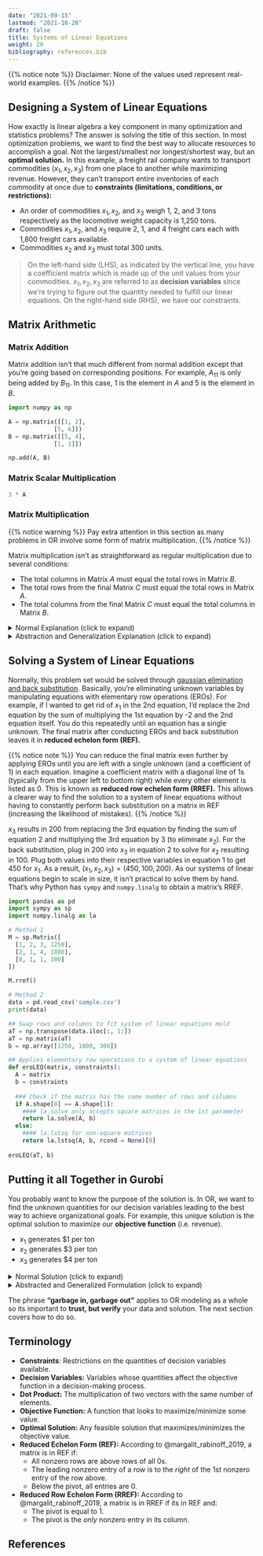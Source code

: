 ```yaml
---
date: "2021-09-15"
lastmod: "2021-10-26"
draft: false
title: Systems of Linear Equations
weight: 20
bibliography: references.bib
---
```


{{% notice note %}}
Disclaimer: None of the values used represent real-world examples.
{{% /notice %}}

## Designing a System of Linear Equations

How exactly is linear algebra a key component in many optimization and 
statistics problems? The answer is solving the title of this section. 
In most optimization problems, we want to find the best way to allocate
resources to accomplish a goal. Not the largest/smallest nor longest/shortest
way, but an **optimal solution.** In this example, a freight rail company wants 
to transport commodities $(x_1, x_2, x_3)$ from one place to another while 
maximizing revenue. However, they can't transport entire inventories of each 
commodity at once due to **constraints (limitations, conditions, or restrictions):**

* An order of commodities $x_1, x_2,$ and $x_3$ weigh 1, 2, and 3 tons respectively 
as the locomotive weight capacity is 1,250 tons. 
* Commodities $x_1, x_2,$ and $x_3$ require 2, 1, and 4 freight cars each with
1,800 freight cars available.
* Commodities $x_2$ and $x_3$ must total 300 units.

\begin{align}
  \left[\begin{array}{@{}ccc|c@{}}
    1 & 2 & 3 & 1250 \\
    2 & 1 & 4 & 1800 \\
    0 & 1 & 1 & 300
  \end{array}\right] \leftrightarrow
  \left[\begin{array}{@{}ccc|c@{}}
    x_1 & 2x_2 & 3x_3 & 1250 \\
    2x_1 & x_2 & 4x_3 & 1800 \\
    & x_2 & x_3 & 300
  \end{array}\right]
\end{align}

> On the left-hand side (LHS), as indicated by the vertical line, you have a 
coefficient matrix which is made up of the unit values from your commodities. 
$x_1, x_2, x_3$ are referred to as **decision variables** since we're trying to 
figure out the quantity needed to fulfill our linear equations. On the right-hand 
side (RHS), we have our constraints.

## Matrix Arithmetic
### Matrix Addition

\begin{align}
  \begin{bmatrix}
    1 & 2 \\
    5 & 6
  \end{bmatrix} +
  \begin{bmatrix}
    5 & 4 \\
    1 & 1
  \end{bmatrix} =
  \begin{bmatrix}
    6 & 6 \\
    6 & 7
  \end{bmatrix}
\end{align}

Matrix addition isn't that much different from normal addition except that you're
going based on corresponding positions. For example, $A_{11}$ is only being added by
$B_{11}$. In this case, 1 is the element in $A$ and 5 is the element in $B$.

```python
import numpy as np

A = np.matrix([[1, 2],
             [5, 6]])
B = np.matrix([[5, 4],
             [1, 1]])

np.add(A, B)
```

### Matrix Scalar Multiplication

\begin{align}
  3
  \begin{bmatrix}
    1 & 2 \\
    5 & 6
  \end{bmatrix} = 
  \begin{bmatrix}
    3 & 6 \\
    15 & 18
  \end{bmatrix}
\end{align}

```python
3 * A
```

### Matrix Multiplication

{{% notice warning %}}
Pay extra attention in this section as many problems in OR involve some form of 
matrix multiplication.
{{% /notice %}}

Matrix multiplication isn't as straightforward as regular multiplication due to 
several conditions: 

* The total columns in Matrix $A$ must equal the total rows in Matrix $B$.
* The total rows from the final Matrix $C$ must equal the total rows in Matrix $A$.
* The total columns from the final Matrix $C$ must equal the total columns in Matrix $B$.

<details>
<summary> Normal Explanation (click to expand)</summary>
In layman terms, an $m \times n$ matrix and an $n \times p$ matrix results in
an $m \times p$ matrix. Because the order of the matrices matter, matrix 
multiplication isn't "commutative." If you tried to perform matrix 
multiplication with the matrices in a different order, an $n \times p$ matrix 
and an $m \times n$ matrix results in an $n \times n$ matrix. To simplify this:
$AB = C \neq BA = C$. When finding the elements in $C$, you take the dot product
of row and column vectors based on the ijth entries of a matrix. 

\begin{align}
  \begin{bmatrix}
    a_{11} & a_{12} & a_{13} \\
    a_{21} & a_{22} & a_{23} \\
    a_{31} & a_{32} & a_{33} \\
    a_{41} & a_{42} & a_{43}
  \end{bmatrix}
  \begin{bmatrix}
    b_{11} & b_{12} \\
    b_{21} & b_{22} \\
    b_{31} & b_{32}
  \end{bmatrix} =
  \begin{bmatrix}
    c_{11} & c_{12} \\
    c_{21} & c_{22} \\
    c_{31} & c_{32} \\
    c_{41} & c_{42}
  \end{bmatrix}
\end{align}

```python
np.random.seed(1234)

A = np.random.randint(20, size = (10, 3))
B = np.random.randint(20, size = (3, 5))

print(A)
print(B)
np.matmul(A, B)
```

If we want to find the dot product at $c_{21}$, we'd take the dot product of 
the 2nd row and the 1st column. Essentially, **matrix multiplication is another way
to notate linear combinations.** 

</details>

<details>
<summary>Abstraction and Generalization Explanation (click to expand)</summary>
\begin{align}
  A & \in R^{m \times n} \\
  B & \in R^{n \times p} \\
  C = AB & \in R^{m \times p} \\
  c_{ij} & = \sum_{j = 1}^n a_{ij}b_{jk}
\end{align}
</details>

## Solving a System of Linear Equations

Normally, this problem set would be solved through [gaussian elimination and back 
substitution](https://www.math.usm.edu/lambers/mat610/sum10/lecture4.pdf). 
Basically, you're eliminating unknown variables by manipulating equations with
elementary row operations (EROs). For example, if I wanted to get rid of $x_1$ in the 
2nd equation, I'd replace the 2nd equation by the sum of multiplying the 1st equation 
by -2 and the 2nd equation itself. You do this repeatedly until an equation has a 
single unknown. The final matrix after conducting EROs and back substitution 
leaves it in **reduced echelon form (REF).**

\begin{align}
  \left[\begin{array}{@{}ccc|c@{}}
    -2 & -4 & -6 & -2500 \\
    2 & 1 & 4 & 1800 \\ \hline
    0 & -3 & -2 & -700 
  \end{array}\right] \rightarrow
    \begin{bmatrix}
    1 & 2 & 3 & 150 \\
    0 & -3 & -2 & -700 \\
    0 & 1 & 1 & 300
  \end{bmatrix} \rightarrow
  \begin{bmatrix}
    1 & 2 & 3 & 150 \\
    0 & -3 & -2 & -700 \\
    0 & 0 & 1 & 200
  \end{bmatrix}
\end{align}

{{% notice note %}}
You can reduce the final matrix even further by applying EROs until you are left
with a single unknown (and a coefficient of 1) in each equation. Imagine a 
coefficient matrix with a diagonal line of 1s (typically from the upper left to 
bottom right) while every other element is listed as 0. This is known as 
**reduced row echelon form (RREF).** This allows a clearer way to find the 
solution to a system of linear equations without having to constantly perform 
back substitution on a matrix in REF (increasing the likelihood of mistakes). 
{{% /notice %}}

$x_3$ results in 200 from replacing the 3rd equation by finding the sum of equation 2 and 
multiplying the 3rd equation by 3 (to eliminate $x_2$). For the back substitution, 
plug in 200 into $x_3$ in equation 2 to solve for $x_2$ resulting in 100. Plug 
both values into their respective variables in equation 1 to get 450 for $x_1$. 
As a result, $(x_1, x_2, x_3) = (450, 100, 200)$. As our systems of linear equations 
begin to scale in size, it isn't practical to solve them by hand. That's why 
Python has `sympy` and `numpy.linalg` to obtain a matrix's RREF.

```python
import pandas as pd
import sympy as sp
import numpy.linalg as la

# Method 1
M = sp.Matrix([
  [1, 2, 3, 1250],
  [2, 1, 4, 1800],
  [0, 1, 1, 300]
])

M.rref()
```

```python
# Method 2
data = pd.read_csv('sample.csv')
print(data)
```

```python
## Swap rows and columns to fit system of linear equations mold
aT = np.transpose(data.iloc[:, 1:]) 
aT = np.matrix(aT)
b = np.array([1250, 1800, 300])

## Applies elementary row operations to a system of linear equations
def eroLEQ(matrix, constraints):
  A = matrix
  b = constraints
  
  ### Check if the matrix has the same number of rows and columns
  if A.shape[0] == A.shape[1]:
    #### la.solve only accepts square matrices in the 1st parameter
    return la.solve(A, b)
  else:
    #### la.lstsq for non-square matrices
    return la.lstsq(A, b, rcond = None)[0]
  
eroLEQ(aT, b)
```

## Putting it all Together in Gurobi

You probably want to know the purpose of the solution is. In OR, we want to
find the unknown quantities for our decision variables leading to the 
best way to achieve organizational goals. For example, this unique solution 
is the optimal solution to maximize our **objective function** (i.e. revenue). 

* $x_1$ generates \$1 per ton
* $x_2$ generates \$3 per ton
* $x_3$ generates \$4 per ton

<details>
<summary>Normal Solution (click to expand)</summary>
\begin{align}
  \text{Maximize} ~ x_1 + 3x_2 + 4x_3 ~ s.t. \\
    x_1 + 2x_2 + 3x_3 & = 1250 \\
    2x_1 + x_2 + 4x_3 & = 1800 \\
    x_2 + x_3 & = 300 \\
    x_1, x_2, x_3 & \geq 0
\end{align}

```python
import gurobipy as gp
from gurobipy import GRB

# Create model
T = gp.Model("Commodity")

# Create decision variables
x1 = T.addVar(name="Coal")
x2 = T.addVar(name="Intermodal")
x3 = T.addVar(name="Agricultural")

# Set objective function
T.setObjective(x1 + 3*x2 + 4*x3, gp.GRB.MAXIMIZE)

# Create constraints
T.addConstr(x1 + 2*x2 + 3*x3 == 1250, "Weight")
T.addConstr(2*x1 + x2 + 4*x3 == 1800, "Capacity")
T.addConstr(x2 + x3 == 300, "Mixture")

# Find solution
T.optimize()

# Display solution
for i in T.getVars():
  print(f'{i.varName}: {int(i.x)} orders of {i.varName.lower()} products.')
  
print(f'Optimal Total Revenue: ${int(T.objVal):,}')
```
</details>

<details>
  <summary>Abstracted and Generalized Formulation (click to expand)</summary>
  \begin{align}
    Max ~ & \sum_{j =1}^n a_jx_j ~ s.t. \\
    \sum_{j = 1}^n a_{ij}x_j & = B_i, \forall i \in 1, \dots, m \\
    x_j & \geq 0, \forall j \in 1, \dots, n
  \end{align}
</details>

The phrase **"garbage in, garbage out"** applies to OR modeling as a whole so its 
important to **trust, but verify** your data and solution. The next section 
covers how to do so.

## Terminology

* **Constraints**: Restrictions on the quantities of decision variables 
available.
* **Decision Variables:** Variables whose quantities affect the objective function 
in a decision-making process.
* **Dot Product:** The multiplication of two vectors with the same number of elements.
* **Objective Function:** A function that looks to maximize/minimize some value.
* **Optimal Solution:** Any feasible solution that maximizes/minimizes the objective value.
* **Reduced Echelon Form (REF):** According to @margalit_rabinoff_2019, a matrix is in REF if:
  + All nonzero rows are above rows of all 0s.
  + The leading nonzero entry of a row is to the *right* of the 1st nonzero entry of the row above.
  + Below the pivot, all entries are 0.
* **Reduced Row Echelon Form (RREF):** According to @margalit_rabinoff_2019, a 
matrix is in RREF if its in REF and:
  + The pivot is equal to 1.
  + The pivot is the *only* nonzero entry in its column.

## References